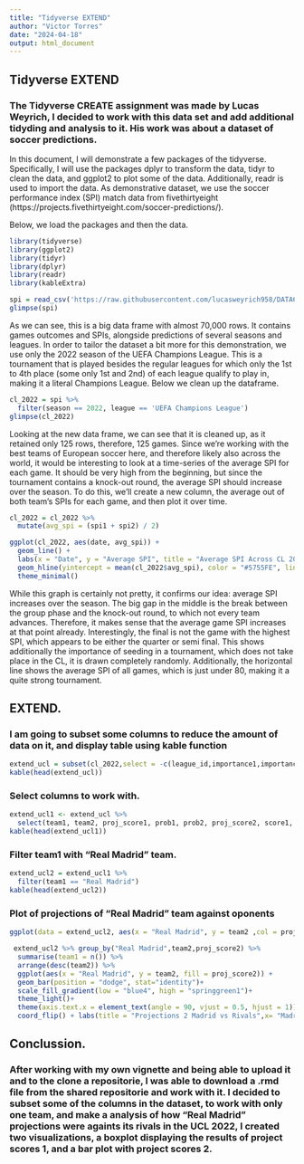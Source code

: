 ```yaml
---
title: "Tidyverse EXTEND"
author: "Victor Torres"
date: "2024-04-18"
output: html_document
---
```

## Tidyverse EXTEND

### The Tidyverse CREATE assignment was made by Lucas Weyrich, I decided to work with this data set and add additional tidyding and analysis to it. His work was about a dataset of soccer predictions.
In this document, I will demonstrate a few packages of the tidyverse.
Specifically, I will use the packages dplyr to transform the data, tidyr to clean the data, and ggplot2 to plot some of the data. Additionally, readr is used to import the data.
As demonstrative dataset, we use the soccer performance index (SPI) match data from fivethirtyeight (https://projects.fivethirtyeight.com/soccer-predictions/). 

Below, we load the packages and then the data.
```r
library(tidyverse)
library(ggplot2)
library(tidyr)
library(dplyr)
library(readr)
library(kableExtra)
```

```r
spi = read_csv('https://raw.githubusercontent.com/lucasweyrich958/DATA607/main/spi_matches.csv')
glimpse(spi)
```


As we can see, this is a big data frame with almost 70,000 rows. It contains games outcomes and SPIs, alongside predictions of several seasons and leagues. In order to tailor the dataset a bit more for this demonstration, we use only the 2022 season of the UEFA Champions League. This is a tournament that is played besides the regular leagues for which only the 1st to 4th place (some only 1st and 2nd) of each league qualify to play in, making it a literal Champions League. Below we clean up the dataframe.

```r
cl_2022 = spi %>%
  filter(season == 2022, league == 'UEFA Champions League')
glimpse(cl_2022)
```

Looking at the new data frame, we can see that it is cleaned up, as it retained only 125 rows, therefore, 125 games. Since we're working with the best teams of European soccer here, and therefore likely also across the world, it would be interesting to look at a time-series of the average SPI for each game. It should be very high from the beginning, but since the tournament contains a knock-out round, the average SPI should increase over the season. To do this, we'll create a new column, the average out of both team's SPIs for each game, and then plot it over time.
```r
cl_2022 = cl_2022 %>%
  mutate(avg_spi = (spi1 + spi2) / 2)

ggplot(cl_2022, aes(date, avg_spi)) +
  geom_line() +
  labs(x = "Date", y = "Average SPI", title = "Average SPI Across CL 2022/23 Season") +
  geom_hline(yintercept = mean(cl_2022$avg_spi), color = "#5755FE", linetype = "dashed") +
  theme_minimal()
```

While this graph is certainly not pretty, it confirms our idea: average SPI increases over the season. The big gap in the middle is the break between the group phase and the knock-out round, to which not every team advances. Therefore, it makes sense that the average game SPI increases at that point already. Interestingly, the final is not the game with the highest SPI, which appears to be either the quarter or semi final. This shows additionally the importance of seeding in a tournament, which does not take place in the CL, it is drawn completely randomly. Additionally, the horizontal line shows the average SPI of all games, which is just under 80, making it a quite strong tournament.

## EXTEND.

### I am going to subset some columns to reduce the amount of data on it, and display table using kable function

```r
extend_ucl = subset(cl_2022,select = -c(league_id,importance1,importance2,xg1,xg2,nsxg1,nsxg2,adj_score1,adj_score2,avg_spi))
kable(head(extend_ucl))
```

### Select columns to work with.

```r
extend_ucl1 <- extend_ucl %>%
  select(team1, team2, proj_score1, prob1, prob2, proj_score2, score1, score2)
kable(head(extend_ucl1))
```

### Filter team1 with "Real Madrid" team.

```r
extend_ucl2 = extend_ucl1 %>%
  filter(team1 == "Real Madrid")
kable(head(extend_ucl2))
```

### Plot of projections of "Real Madrid" team against oponents 

```r
ggplot(data = extend_ucl2, aes(x = "Real Madrid", y = team2 ,col = proj_score1), col= red)+ geom_boxplot() +labs(title="Projections Real Madrid vs Oponents",) + theme(plot.title = element_text(hjust=0.5))
```

```r
 extend_ucl2 %>% group_by("Real Madrid",team2,proj_score2) %>%
  summarise(team1 = n()) %>%
  arrange(desc(team2)) %>%
  ggplot(aes(x = "Real Madrid", y = team2, fill = proj_score2)) +
  geom_bar(position = "dodge", stat="identity")+
  scale_fill_gradient(low = "blue4", high = "springgreen1")+
  theme_light()+
  theme(axis.text.x = element_text(angle = 90, vjust = 0.5, hjust = 1))+labs(height=10, width=5)+
  coord_flip() + labs(title = "Projections 2 Madrid vs Rivals",x= "Madrid", y = "rivals")
```

## Conclussion.

### After working with my own vignette and being able to upload it and to the clone a repositorie, I was able to download a .rmd file from the shared repositorie and work with it. I decided to subset some of the columns in the dataset, to work with only one team, and make a analysis of how "Real Madrid" projections were againts its rivals in the UCL 2022, I created two visualizations, a boxplot displaying the results of project scores 1, and a bar plot with project scores 2. 
